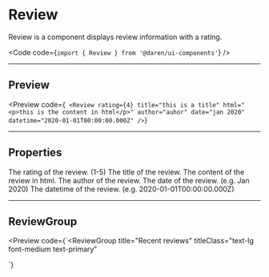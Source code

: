
# Review

Review is a component displays review information with a rating.

<Code code={`import { Review } from '@daren/ui-components'`} />

---

## Preview

<Preview
  code={` <Review
  rating={4}
  title="this is a title"
  html="<p>this is the content in html</p>"
  author="auhor"
  date="jan 2020"
  datetime="2020-01-01T00:00:00.000Z"
/>`}
>
  <div className="p-8">
    <Review
      rating={4}
      title="this is a title"
      html="<p>this is the content in html</p>"
      author="auhor"
      date="jan 2020"
      datetime="2020-01-01T00:00:00.000Z"
    />
  </div>
</Preview>

---

## Properties

<Properties>
  <Property name="rating" type="number">
    The rating of the review. (1-5)
  </Property>
  <Property name="title" type="string">
    The title of the review.
  </Property>
  <Property name="html" type="string">
    The content of the review in html.
  </Property>
  <Property name="author" type="string">
    The author of the review.
  </Property>
  <Property name="date" type="string">
    The date of the review. (e.g. Jan 2020)
  </Property>
  <Property name="datetime" type="string">
    The datetime of the review. (e.g. 2020-01-01T00:00:00.000Z)
  </Property>
</Properties>

---

## ReviewGroup

<Preview
  code={`<ReviewGroup
  title="Recent reviews"
  titleClass="text-lg font-medium text-primary"
>
  <Review
    rating={4}
    title="this is a title"
    html="<p>this is the content in html</p>"
    author="auhor"
    date="jan 2020"
    datetime="2020-01-01T00:00:00.000Z"
  />
  <Review
    rating={4}
    title="this is a title"
    html="<p>this is the content in html</p>"
    author="auhor"
    date="jan 2020"
    datetime="2020-01-01T00:00:00.000Z"
  />
  <Review
    rating={4}
    title="this is a title"
    html="<p>this is the content in html</p>"
    author="auhor"
    date="jan 2020"
    datetime="2020-01-01T00:00:00.000Z"
  />
</ReviewGroup>`}
>
  <div className="p-8">
    <ReviewGroup
      title="Recent reviews"
      titleClass="text-lg font-medium text-primary"
    >
      <Review
        rating={4}
        title="this is a title"
        html="<p>this is the content in html</p>"
        author="auhor"
        date="jan 2020"
        datetime="2020-01-01T00:00:00.000Z"
      />
      <Review
        rating={4}
        title="this is a title"
        html="<p>this is the content in html</p>"
        author="auhor"
        date="jan 2020"
        datetime="2020-01-01T00:00:00.000Z"
      />
      <Review
        rating={4}
        title="this is a title"
        html="<p>this is the content in html</p>"
        author="auhor"
        date="jan 2020"
        datetime="2020-01-01T00:00:00.000Z"
      />
    </ReviewGroup>
  </div>
</Preview>
